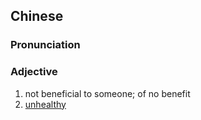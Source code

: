 ==Chinese==
{{zh-forms}}

===Pronunciation===
{{zh-pron
|c=mou5 jik1
|c-t=mau1 yet2
|cat=a
}}

===Adjective===
{{zh-adj}} {{tlb|zh|Cantonese}}

# not beneficial to someone; of no benefit
# [[unhealthy]]